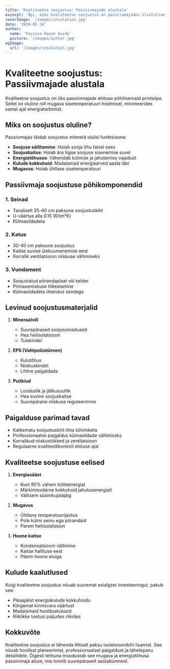 ```yaml
---
title: 'Kvaliteetne soojustus: Passiivmajade alustala'
excerpt: 'Õpi, miks kvaliteetne soojustus on passiivmajades ülioluline ja kuidas see aitab kaasa energiatõhususele.'
coverImage: '/images/insulation.jpg'
date: '2024-01-24'
author:
  name: 'Passive House Guide'
  picture: '/images/author.jpg'
ogImage:
  url: '/images/insulation.jpg'
---
```


# Kvaliteetne soojustus: Passiivmajade alustala

Kvaliteetne soojustus on üks passiivmajade ehituse põhilisemaid printsiipe. Sellel on oluline roll mugava sisetemperatuuri hoidmisel, minimeerides samal ajal energiatarbimist.

## Miks on soojustus oluline?

Passiivmajas täidab soojustus mitmeid olulisi funktsioone:

- **Soojuse säilitamine**: Hoiab sooja õhu talvel sees
- **Soojuskaitse**: Hoiab ära liigse soojuse sisenemise suvel
- **Energiatõhusus**: Vähendab kütmise ja jahutamise vajadust
- **Kulude kokkuhoid**: Madalamad energiaarved aasta läbi
- **Mugavus**: Hoiab ühtlase sisetemperatuuri

## Passiivmaja soojustuse põhikomponendid

### 1. Seinad
- Tavaliselt 25-40 cm paksune soojustuskiht
- U-väärtus alla 0.15 W/(m²K)
- Külmasildadeta

### 2. Katus
- 30-40 cm paksune soojustus
- Kaitse suvise ülekuumenemise eest
- Korralik ventilatsioon niiskuse vältimiseks

### 3. Vundament
- Soojustatud põrandaplaat või kelder
- Pinnaseniiskuse tõkestamine
- Külmasildadeta ühendus seintega

## Levinud soojustusmaterjalid

1. **Mineraalvill**
   - Suurepärased soojusomadused
   - Hea heliisolatsioon
   - Tulekindel

2. **EPS (Vahtpolüstüreen)**
   - Kulutõhus
   - Niiskuskindel
   - Lihtne paigaldada

3. **Puitkiud**
   - Looduslik ja jätkusuutlik
   - Hea suvine soojuskaitse
   - Suurepärane niiskuse reguleerimine

## Paigalduse parimad tavad

- Katkematu soojustuskiht ilma tühimiketa
- Professionaalne paigaldus külmasildade vältimiseks
- Korralikud niiskustõkked ja ventilatsioon
- Regulaarne kvaliteedikontroll ehituse ajal

## Kvaliteetse soojustuse eelised

1. **Energiasääst**
   - Kuni 90% vähem kütteenergiat
   - Märkimisväärne kokkuhoid jahutusenergialt
   - Väiksem süsinikujalajälg

2. **Mugavus**
   - Ühtlane temperatuurijaotus
   - Pole külmi seinu ega põrandaid
   - Parem heliisolatsioon

3. **Hoone kaitse**
   - Kondensatsiooni vältimine
   - Kaitse hallituse eest
   - Pikem hoone eluiga

## Kulude kaalutlused

Kuigi kvaliteetne soojustus nõuab suuremat esialgset investeeringut, pakub see:
- Pikaajalist energiakulude kokkuhoidu
- Kõrgemat kinnisvara väärtust
- Madalamaid hoolduskulusid
- Riiklikke toetusi paljudes riikides

## Kokkuvõte

Kvaliteetne soojustus ei tähenda lihtsalt paksu isolatsioonikihi lisamist. See nõuab hoolikat planeerimist, professionaalset paigaldust ja tähelepanu detailidele. Õigesti tehtuna moodustab see mugava ja energiatõhusa passiivmaja aluse, mis toimib suurepäraselt aastakümneid.
